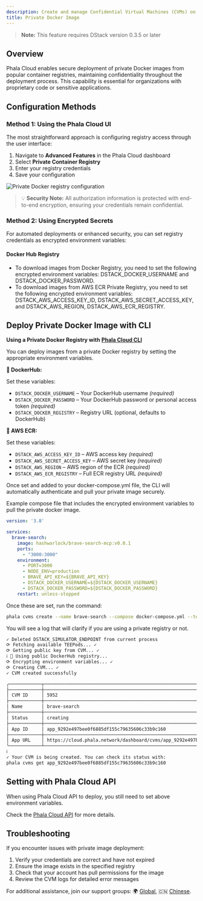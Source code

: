 ```yaml
---
description: Create and manage Confidential Virtual Machines (CVMs) on Phala Cloud.
title: Private Docker Image
---
```



> **Note:** This feature requires DStack version 0.3.5 or later

## Overview

Phala Cloud enables secure deployment of private Docker images from popular container registries, maintaining confidentiality throughout the deployment process. This capability is essential for organizations with proprietary code or sensitive applications.

## Configuration Methods

### Method 1: Using the Phala Cloud UI

The most straightforward approach is configuring registry access through the user interface:

1. Navigate to **Advanced Features** in the Phala Cloud dashboard
2. Select **Private Container Registry**
3. Enter your registry credentials
4. Save your configuration

<Frame caption="Private Docker registry configuration">
    <img src="/images/cloud-private-docker.png" alt="Private Docker registry configuration" />

</Frame>

> 💡 **Security Note:** All authorization information is protected with end-to-end encryption, ensuring your credentials remain confidential.

### Method 2: Using Encrypted Secrets

For automated deployments or enhanced security, you can set registry credentials as encrypted environment variables:

#### Docker Hub Registry

* To download images from Docker Registry, you need to set the following encrypted environment variables: DSTACK\_DOCKER\_USERNAME and DSTACK\_DOCKER\_PASSWORD.
* To download images from AWS ECR Private Registry, you need to set the following encrypted environment variables: DSTACK\_AWS\_ACCESS\_KEY\_ID, DSTACK\_AWS\_SECRET\_ACCESS\_KEY, and DSTACK\_AWS\_REGION, DSTACK\_AWS\_ECR\_REGISTRY.

## Deploy Private Docker Image with CLI

**Using a Private Docker Registry with** [**Phala Cloud CLI**](/phala-cloud/references/tee-cloud-cli)

You can deploy images from a private Docker registry by setting the appropriate environment variables.

**🔐 DockerHub:**

Set these variables:

* `DSTACK_DOCKER_USERNAME` – Your DockerHub username _(required)_
* `DSTACK_DOCKER_PASSWORD` – Your DockerHub password or personal access token _(required)_
* `DSTACK_DOCKER_REGISTRY` – Registry URL (optional, defaults to DockerHub)

**🔐 AWS ECR:**

Set these variables:

* `DSTACK_AWS_ACCESS_KEY_ID` – AWS access key _(required)_
* `DSTACK_AWS_SECRET_ACCESS_KEY` – AWS secret key _(required)_
* `DSTACK_AWS_REGION` – AWS region of the ECR _(required)_
* `DSTACK_AWS_ECR_REGISTRY` – Full ECR registry URL _(required)_

Once set and added to your docker-compose.yml file, the CLI will automatically authenticate and pull your private image securely.

Example compose file that includes the encrypted environment variables to pull the private docker image.

```yaml
version: '3.8'

services:
  brave-search:
    image: hashwarlock/brave-search-mcp:v0.0.1
    ports:
      - "3000:3000"
    environment:
      - PORT=3000
      - NODE_ENV=production
      - BRAVE_API_KEY=${BRAVE_API_KEY}
      - DSTACK_DOCKER_USERNAME=${DSTACK_DOCKER_USERNAME}
      - DSTACK_DOCKER_PASSWORD=${DSTACK_DOCKER_PASSWORD}
    restart: unless-stopped
```

Once these are set, run the command:

```sh
phala cvms create --name brave-search --compose docker-compose.yml --teepod-id 3 -e .env
```

You will see a log that will clarify if you are using a private registry or not.

```sh
✓ Deleted DSTACK_SIMULATOR_ENDPOINT from current process
⟳ Fetching available TEEPods... ✓
⟳ Getting public key from CVM... ✓
ℹ 🔐 Using public DockerHub registry...
⟳ Encrypting environment variables... ✓
⟳ Creating CVM... ✓
✓ CVM created successfully

╭────────────┬────────────────────────────────────────────────────────────────────────────────────────────╮
├────────────┼────────────────────────────────────────────────────────────────────────────────────────────┤
│ CVM ID     │ 5952                                                                                       │
├────────────┼────────────────────────────────────────────────────────────────────────────────────────────┤
│ Name       │ brave-search                                                                               │
├────────────┼────────────────────────────────────────────────────────────────────────────────────────────┤
│ Status     │ creating                                                                                   │
├────────────┼────────────────────────────────────────────────────────────────────────────────────────────┤
│ App ID     │ app_9292e497bee0f6885df155c79635606c33b9c160                                               │
├────────────┼────────────────────────────────────────────────────────────────────────────────────────────┤
│ App URL    │ https://cloud.phala.network/dashboard/cvms/app_9292e497bee0f6885df155c79635606c33b9c160    │
╰────────────┴────────────────────────────────────────────────────────────────────────────────────────────╯
ℹ 
✓ Your CVM is being created. You can check its status with:
phala cvms get app_9292e497bee0f6885df155c79635606c33b9c160
```

## Setting with Phala Cloud API

When using Phala Cloud API to deploy, you still need to set above environment variables.

Check the [Phala Cloud API](https://cloud-api.phala.network/docs) for more details.

## Troubleshooting

If you encounter issues with private image deployment:

1. Verify your credentials are correct and have not expired
2. Ensure the image exists in the specified registry
3. Check that your account has pull permissions for the image
4. Review the CVM logs for detailed error messages

For additional assistance, join our support groups: 🌍 [Global](https://t.me/+nbhjx1ADG9EyYmI9), 🇨🇳 [Chinese](https://t.me/+4PcAE9qTZ1kzM2M9).

